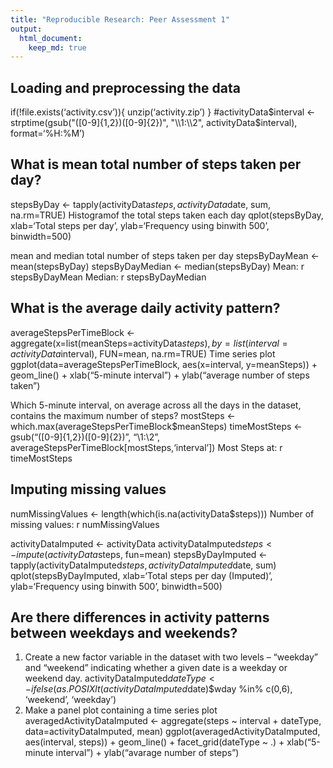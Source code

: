 ```yaml
---
title: "Reproducible Research: Peer Assessment 1"
output: 
  html_document:
    keep_md: true
---
```



## Loading and preprocessing the data

if(!file.exists('activity.csv')){
    unzip('activity.zip')
}
#activityData$interval <- strptime(gsub("([0-9]{1,2})([0-9]{2})", "\\1:\\2", activityData$interval), format='%H:%M')


## What is mean total number of steps taken per day?
stepsByDay <- tapply(activityData$steps, activityData$date, sum, na.rm=TRUE)
Histogramof the total steps taken each day
qplot(stepsByDay, xlab='Total steps per day', ylab='Frequency using binwith 500', binwidth=500)

mean and median total number of steps taken per day
stepsByDayMean <- mean(stepsByDay)
stepsByDayMedian <- median(stepsByDay)
Mean: r stepsByDayMean
Median: r stepsByDayMedian

## What is the average daily activity pattern?
 averageStepsPerTimeBlock <- aggregate(x=list(meanSteps=activityData$steps), by=list(interval=activityData$interval), FUN=mean, na.rm=TRUE)
Time series plot 
 ggplot(data=averageStepsPerTimeBlock, aes(x=interval, y=meanSteps)) +
    geom_line() +
    xlab("5-minute interval") +
    ylab("average number of steps taken")
    
   Which 5-minute interval, on average across all the days in the dataset, contains the maximum number of steps? 
    mostSteps <- which.max(averageStepsPerTimeBlock$meanSteps)
timeMostSteps <-  gsub("([0-9]{1,2})([0-9]{2})", "\\1:\\2", averageStepsPerTimeBlock[mostSteps,'interval'])
Most Steps at: r timeMostSteps

## Imputing missing values
numMissingValues <- length(which(is.na(activityData$steps)))
Number of missing values: r numMissingValues

activityDataImputed <- activityData
activityDataImputed$steps <- impute(activityData$steps, fun=mean)
stepsByDayImputed <- tapply(activityDataImputed$steps, activityDataImputed$date, sum)
qplot(stepsByDayImputed, xlab='Total steps per day (Imputed)', ylab='Frequency using binwith 500', binwidth=500)

## Are there differences in activity patterns between weekdays and weekends?
1. Create a new factor variable in the dataset with two levels – “weekday” and “weekend” indicating whether a given date is a weekday or weekend day.
activityDataImputed$dateType <-  ifelse(as.POSIXlt(activityDataImputed$date)$wday %in% c(0,6), 'weekend', 'weekday')
2. Make a panel plot containing a time series plot
averagedActivityDataImputed <- aggregate(steps ~ interval + dateType, data=activityDataImputed, mean)
ggplot(averagedActivityDataImputed, aes(interval, steps)) + 
    geom_line() + 
    facet_grid(dateType ~ .) +
    xlab("5-minute interval") + 
    ylab("avarage number of steps")
